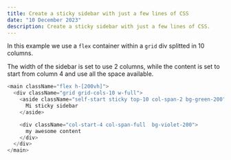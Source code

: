 ```yaml
---
title: Create a sticky sidebar with just a few lines of CSS
date: "10 December 2023"
description: Create a sticky sidebar with just a few lines of CSS.
---
```


In this example we use a `flex` container within a `grid` div splitted in 10 columns.

The width of the sidebar is set to use 2 columns, while the content is set to start from column 4 and use all the space available.

```js
<main className="flex h-[200vh]">
  <div className="grid grid-cols-10 w-full">
    <aside className="self-start sticky top-10 col-span-2 bg-green-200">
      Mi sticky sidebar
    </aside>

    <div className="col-start-4 col-span-full  bg-violet-200">
      my awesome content
    </div>
  </div>
</main>
```
